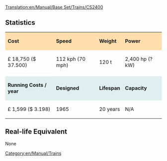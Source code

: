 [[Translation:en/Manual/Base Set/Trains/CS2400]]
==Statistics==

{| cellspacing="3" align="center"

|style="background:#ffdead;"| '''Cost'''
|style="background:#ffdead;"| '''Speed'''
|style="background:#ffdead;"| '''Weight'''
|style="background:#ffdead;"| '''Power'''
|-
| £ 18,750 ($ 37.500)
| 112 kph (70 mph)
| 120 t
| 2,400 hp (? kW)
|-
|style="background:white;"colspan='4'| 
|-
|style="background:#dfefef;"|'''Running Costs / year'''
|style="background:#dfefef;"|'''Designed'''
|style="background:#dfefef;"|'''Lifespan'''
|style="background:#dfefef;"|'''Capacity'''
|-
| £ 1,599 ($ 3.198)
| 1965
| 20 years
| N/A
|}

==Real-life Equivalent==
None

[[Category:en/Manual/Trains]]